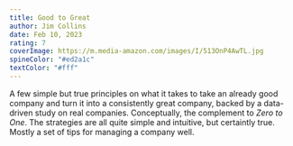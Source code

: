 ```yaml
---
title: Good to Great
author: Jim Collins
date: Feb 10, 2023
rating: 7
coverImage: https://m.media-amazon.com/images/I/513OnP4AwTL.jpg
spineColor: "#ed2a1c"
textColor: "#fff"
---
```


A few simple but true principles on what it takes to take an already good company and turn it into a consistently great company, backed by a data-driven study on real companies. Conceptually, the complement to _Zero to One_. The strategies are all quite simple and intuitive, but certaintly true. Mostly a set of tips for managing a company well.
